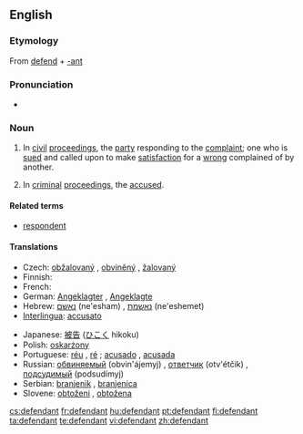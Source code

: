 ==English==
{{wikipedia}}

===Etymology===
From [[defend]] + [[-ant]]

===Pronunciation===
* {{audio|en-us-defendant.ogg|Audio (US)}}

===Noun===
{{en-noun}}

# {{law}} In [[civil]] [[proceedings]], the [[party]] responding to the [[complaint]]; one who is [[sued]] and called upon to make [[satisfaction]] for a [[wrong]] complained of by another.
# {{law}} In [[criminal]] [[proceedings]], the [[accused]].

====Related terms====
* [[respondent]]

====Translations====
{{trans-top|person prosecuted or sued}}
* Czech: [[obžalovaný]] {{m}}, [[obviněný]] {{m}}, [[žalovaný]] {{m}}
* Finnish: {{t+|fi|vastaaja}}
* French: {{t+|fr|inculpé}}
* German: [[Angeklagter]] {{m}}, [[Angeklagte]] {{f}}
* Hebrew: [[נאשם]] (ne'esham) {{m}}, [[נאשמת]] (ne'eshemet) {{f}}
* [[Interlingua]]: [[accusato]]
{{trans-mid}}
* Japanese: [[被告]] ([[ひこく]] hikoku)
* Polish: [[oskarżony]] {{m}}
* Portuguese: [[réu]] {{m}}, [[ré]] {{f}}; [[acusado]] {{m}}, [[acusada]] {{f}}
* Russian: [[обвиняемый]] (obvin'ájemyj) {{m}}, [[ответчик]] (otv'étčik) {{m}}, [[подсудимый]] (podsudímyj) {{m}}
* Serbian: [[branjenik]] {{m}}, [[branjenica]] {{f}}
* Slovene: [[obtoženi]] {{m}}, [[obtožena]] {{f}}
{{trans-bottom}}

[[cs:defendant]]
[[fr:defendant]]
[[hu:defendant]]
[[pt:defendant]]
[[fi:defendant]]
[[ta:defendant]]
[[te:defendant]]
[[vi:defendant]]
[[zh:defendant]]